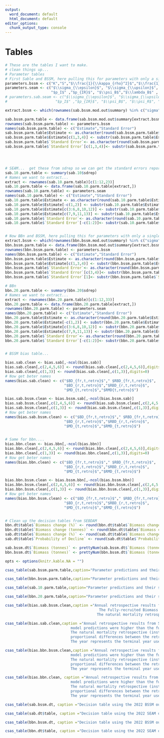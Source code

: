 ```yaml
---
output:
  word_document: default
  html_document: default
editor_options:
  chunk_output_type: console
---
```

\clearpage
\newpage

# Tables {-}

```r

# These are the tables I want to make.
# clean things up...
# Parameter tables 
# First Sable and BSSM, here pulling this for parameters with only a single estimate
parameters.bssm <- c("K","S","$\\frac{1}{\\kappa_{rho}^2}$","$\\frac{1}{\\kappa_{tau}^2}$", "$q$", "$\\sigma$")
parameters.seam <- c("$\\sigma_{\\epsilon}$", "$\\sigma_{\\upsilon}$",  "$R_0$", "$B_0$",
                     "$p_I$" ,"$p_{IR}$", "$\\psi_B$","$\\lambda_B$" , "$\\psi_R$", "$\\lambda_R$", "$\\psi_m$","$\\lambda_m$", "$S$")
# parameters.sab.seam <- c("$\\sigma_{\\epsilon}$", "$\\sigma_{\\upsilon}$", "$B_0$", "$R_0$", "$m_0$", 
#                      "$p_I$" ,"$p_{IR}$", "$\\psi_B$", "$\\psi_R$", "$\\psi_m$","$\\lambda_B$", "$\\lambda_R$", "$\\lambda_m$", "$S$")

extract.bssm <- which(rownames(sab.bssm.mod.out$summary) %in% c("sigma","S","q","ikappa.rho2","ikappa.tau2",'K'))

sab.bssm.parm.table <- data.frame(sab.bssm.mod.out$summary[extract.bssm,c("mean","sd")])
rownames(sab.bssm.parm.table) <- parameters.bssm
names(sab.bssm.parm.table) <- c("Estimate","Standard Error")
sab.bssm.parm.table$Estimate <- as.character(round(sab.bssm.parm.table$Estimate,digits=2))
sab.bssm.parm.table$Estimate[c(1,3,4)] <- substr(sab.bssm.parm.table$Estimate[c(1,3,4)],start = 1,stop = 3)
sab.bssm.parm.table$`Standard Error`<- as.character(round(sab.bssm.parm.table$`Standard Error`,digits=2))
sab.bssm.parm.table$`Standard Error`[c(1,3,4)]<- substr(sab.bssm.parm.table$`Standard Error`[c(1,3,4)],start=1,stop=3)




# SEAM...  get these from sdrep so we can get the standard errors reported as well.
sab.10.parm.table <- summary(sab.10$sdrep)
# Names we want to extract...
extract <- rownames(sab.10.parm.table)[c(1:12,23)]
sab.10.parm.table <- data.frame(sab.10.parm.table[extract,])
rownames(sab.10.parm.table) <- parameters.seam
names(sab.10.parm.table) <- c("Estimate","Standard Error")
sab.10.parm.table$Estimate <- as.character(round(sab.10.parm.table$Estimate,digits=2))
sab.10.parm.table$Estimate[-c(1,2)] <- substr(sab.10.parm.table$Estimate[-c(1,2)],1,4)
sab.10.parm.table$Estimate[c(3:6,8,10,12)] <- substr(sab.10.parm.table$Estimate[c(3:6,8,10,12)],1,3)
sab.10.parm.table$Estimate[c(7,9,11,13)] <- substr(sab.10.parm.table$Estimate[c(7,9,11,13)],1,4)
sab.10.parm.table$`Standard Error`<- as.character(round(sab.10.parm.table$`Standard Error`,digits=3))
sab.10.parm.table$`Standard Error`[-c(1:2)]<- substr(sab.10.parm.table$`Standard Error`[-c(1:2)],1,4)


# Now BBn and BSSM, here pulling this for parameters with only a single estimate
extract.bssm <- which(rownames(bbn.bssm.mod.out$summary) %in% c("sigma","S","q","ikappa.rho2","ikappa.tau2",'K'))
bbn.bssm.parm.table <- data.frame(bbn.bssm.mod.out$summary[extract.bssm,c("mean","sd")])
rownames(bbn.bssm.parm.table) <- parameters.bssm
names(bbn.bssm.parm.table) <- c("Estimate","Standard Error")
bbn.bssm.parm.table$Estimate <- as.character(round(bbn.bssm.parm.table$Estimate,digits=2))
bbn.bssm.parm.table$Estimate[c(1,3,4)] <- substr(bbn.bssm.parm.table$Estimate[c(1,3,4)],start = 1,stop = 3)
bbn.bssm.parm.table$`Standard Error`<- as.character(round(bbn.bssm.parm.table$`Standard Error`,digits=2))
bbn.bssm.parm.table$`Standard Error`[c(3,4)]<- substr(bbn.bssm.parm.table$`Standard Error`[c(3,4)],start=1,stop=3)
bbn.bssm.parm.table$`Standard Error`[1]<- substr(bbn.bssm.parm.table$`Standard Error`[1],start=1,stop=2)

# BBn
bbn.20.parm.table <- summary(bbn.20$sdrep)
# Names we want to extract...
extract <- rownames(bbn.20.parm.table)[c(1:12,33)]
bbn.20.parm.table <- data.frame(bbn.20.parm.table[extract,])
rownames(bbn.20.parm.table) <- parameters.seam
names(bbn.20.parm.table) <- c("Estimate","Standard Error")
bbn.20.parm.table$Estimate <- as.character(round(bbn.20.parm.table$Estimate,digits=2))
bbn.20.parm.table$Estimate[-c(1,2)] <- substr(bbn.20.parm.table$Estimate[-c(1,2)],1,4)
bbn.20.parm.table$Estimate[c(3:6,8,10,12)] <- substr(bbn.20.parm.table$Estimate[c(3:6,8,10,12)],1,3)
bbn.20.parm.table$Estimate[c(7,9,11,13)] <- substr(bbn.20.parm.table$Estimate[c(7,9,11,13)],1,4)
bbn.20.parm.table$`Standard Error`<- as.character(round(bbn.20.parm.table$`Standard Error`,digits=3))
bbn.20.parm.table$`Standard Error`[-c(1:2)]<- substr(bbn.20.parm.table$`Standard Error`[-c(1:2)],1,4)


# BSSM bias table...

bias.sab.clean <- bias.sab[,-ncol(bias.sab)]
bias.sab.clean[,c(2,4,5,6)] <- round(bias.sab.clean[,c(2,4,5,6)],digits=2)
bias.sab.clean[,c(1,3)] <- round(bias.sab.clean[,c(1,3)],digits=0)
# Now get beter names
names(bias.sab.clean) <- c("$BD_{fr,t,retro}$"," $RBD_{fr,t,retro}$",
                           "$BD_{r,t,retro}$","$RBD_{r,t,retro}$",
                           "$MD_{t,retro}$","$RMD{t,retro}$")

bias.sab.bssm.clean <- bias.bssm.sab[,-ncol(bias.bssm.sab)]
bias.sab.bssm.clean[,c(2,4,5,6)] <- round(bias.sab.bssm.clean[,c(2,4,5,6)],digits=2)
bias.sab.bssm.clean[,c(1,3)] <- round(bias.sab.bssm.clean[,c(1,3)],digits=0)
# Now get beter names
names(bias.sab.bssm.clean) <- c("$BD_{fr,t,retro}$"," $RBD_{fr,t,retro}$",
                           "$BD_{r,t,retro}$","$RBD_{r,t,retro}$",
                           "$MD_{t,retro}$","$RMD_{t,retro}$")

                      
# Same for bbn....
bias.bbn.clean <- bias.bbn[,-ncol(bias.bbn)]
bias.bbn.clean[,c(2,4,5,6)] <- round(bias.bbn.clean[,c(2,4,5,6)],digits=2)
bias.bbn.clean[,c(1,3)] <- round(bias.bbn.clean[,c(1,3)],digits=0)
# Now get beter names
names(bias.bbn.clean) <- c("$BD_{fr,t,retro}$"," $RBD_{fr,t,retro}$",
                           "$BD_{r,t,retro}$","$RBD_{r,t,retro}$",
                           "$MD_{t,retro}$","$RMD_{t,retro}$")

bias.bbn.bssm.clean <- bias.bssm.bbn[,-ncol(bias.bssm.bbn)]
bias.bbn.bssm.clean[,c(2,4,5,6)] <- round(bias.bbn.bssm.clean[,c(2,4,5,6)],digits=2)
bias.bbn.bssm.clean[,c(1,3)] <- round(bias.bbn.bssm.clean[,c(1,3)],digits=0)
# Now get beter names
names(bias.bbn.bssm.clean) <- c("$BD_{fr,t,retro}$"," $RBD_{fr,t,retro}$",
                           "$BD_{r,t,retro}$","$RBD_{r,t,retro}$",
                           "$MD_{t,retro}$","$RMD_{t,retro}$")


# Clean up the decision tables from SEBDAM
bbn.dt$table$`Biomass change (%)` <- round(bbn.dt$table$`Biomass change (%)`,digits=1)
bbn.dt$table$`Biomass change (tonnes)` <- round(bbn.dt$table$`Biomass change (tonnes)`,digits=0)
sab.dt$table$`Biomass change (%)` <- round(sab.dt$table$`Biomass change (%)`,digits=1)
sab.dt$table$`Probability of Decline` <- round(sab.dt$table$`Probability of Decline`,digits=2)

sab.bssm.dt$`Biomass (tonnes)` <- prettyNum(sab.bssm.dt$`Biomass (tonnes)`,big.mark = ',')
bbn.bssm.dt$`Biomass (tonnes)` <- prettyNum(bbn.bssm.dt$`Biomass (tonnes)`,big.mark = ',')

opts <- options(knitr.kable.NA = "")

```


```r
csas_table(sab.bssm.parm.table,caption="Parameter predictions and their standard errors from BSSM in SFA-25a for parameters which do not vary annually. $K$ is a biomass scaling parameter that is used to assist with model convergence. $S$ is referred to as the 'dissolution rate' for the clapper model. The precision parameter for the fully-recruited clapper process equation is $\\frac{1}{\\kappa_{tau}^2}$, while $\\frac{1}{\\kappa_{rho}^2}$ is the precision parameter for the recruit clapper process equation. The catchabilty is $q$ and the process error standard deviation is $\\sigma$.")
```

\newpage
```r
csas_table(bbn.bssm.parm.table,caption="Parameter predictions and their standard errors from BSSM in SFA-65a for parameters which do not vary annually. $K$ is a biomass scaling parameter that is used to assist with model convergence. $S$ is referred to as the 'dissolution rate' for the clapper model. The precision parameter for the fully-recruited clapper process equation is $\\frac{1}{\\kappa_{tau}^2}$, while $\\frac{1}{\\kappa_{rho}^2}$ is the precision parameter for the recruit clapper process equation. The catchabilty is $q$ and the process error standard deviation is $\\sigma$.")
```


\newpage
```r
csas_table(sab.10.parm.table,caption="Parameter predictions and their standard errors from SEAM in SFA-25a, all parameter predictions are on the log scale except $p_I$ and $p_{IR}$ which are on the logit scale.  The standard deviation for the observation equation of fully-recruited biomass is $\\sigma_{\\epsilon}$. The standard deviation for the observation equation of recruit biomass is $\\sigma_{\\upsilon}$. The estimated intial value for fully recruited biomass, recruit biomass, and natural mortality are represented by $B_0$, $R_0$, and $m_0$ respectively. The probability of encountering fully-recruited scallop and recruit scallop are represented by $p_I$ and $p_{IR}$. The random field range for fully-recruited biomass, recruit biomass, and natural mortality are $\\psi_B$, $\\psi_R$, and $\\psi_m$, while the random field spatial standard deviations are $\\lambda_B$, $\\lambda_R$ and $\\lambda_m$.  Finally, the clapper catachability parameter is $S$.")
```


\newpage
```r
csas_table(bbn.20.parm.table,caption="Parameter predictions and their standard errors from SEAM in SFA-26a, all parameter predictions are on the log scale except $p_I$ and $p_{IR}$ which are on the logit scale. The standard deviation for the observation equation of fully-recruited biomass is $\\sigma_{\\epsilon}$. The standard deviation for the observation equation of recruit biomass is $\\sigma_{\\upsilon}$. The estimated intial value for fully recruited biomass, recruit biomass, and natural mortality are represented by $B_0$, $R_0$, and $m_0$ respectively. The probability of encountering fully-recruited scallop and recruit scallop are represented by $p_I$ and $p_{IR}$. The random field range for fully-recruited biomass, recruit biomass, and natural mortality are $\\psi_B$, $\\psi_R$, and $\\psi_m$, while the random field spatial standard deviations are $\\lambda_B$, $\\lambda_R$ and $\\lambda_m$.  Finally, the clapper catachability parameter is $S$.")
```


\newpage
```r
csas_table(bias.sab.bssm.clean,caption ="Annual retrospective results from BSSM in SFA 25A. Positive values indicate the retrospective model predictions were higher than the full model.
                                           The Fully-recruited Biomass ($BD_{fr,t,retro}$) and Recruit Biomass ($BD_{r,t,retro}$) retrospectives are in tonnes.
                                          The natural mortality retrospective (instantaneous) is $MD_{t,retro}$. The relative metrics, $RBD_{fr,t,retro}$, $RBD_{r,t,retro}$, and $RMD_{t,retro}$                                            are the proportional differences between the retrospective model and the full model for fully-recruited biomass, recruit biomass, and natural mortality                                                    respectively. The year represents the terminal year used to compare with the full model.")

```


\newpage
```r
csas_table(bias.sab.clean,caption ="Annual retrospective results from SEAM in SFA 25A. Positive values indicate the retrospective
                              model predictions were higher than the full model. The Fully-recruited Biomass ($BD_{fr,t,retro}$) and Recruit Biomass ($BD_{r,t,retro}$) retrospectives are in tonnes.
                              The natural mortality retrospective (instantaneous) is $MD_{t,retro}$. The relative metrics, $RBD_{fr,t,retro}$, $RBD_{r,t,retro}$, and $RMD_{t,retro}$ are the
                              proportional differences between the retrospective model and the full model for fully-recruited biomass, recruit biomass, and natural mortality respectively.
                              The year represents the terminal year used to compare with the full model.")
```


\newpage
```r
csas_table(bias.bbn.bssm.clean,caption ="Annual retrospective results from BSSM in SFA 26A. Positive values indicate the retrospective
                              model predictions were higher than the full model. The Fully-recruited Biomass ($BD_{fr,t,retro}$) and Recruit Biomass ($BD_{r,t,retro}$) retrospectives are in tonnes.
                              The natural mortality retrospective (instantaneous) is $MD_{t,retro}$. The relative metrics, $RBD_{fr,t,retro}$, $RBD_{r,t,retro}$, and $RMD_{t,retro}$ are the
                              proportional differences between the retrospective model and the full model for fully-recruited biomass, recruit biomass, and natural mortality respectively.
                              The year represents the terminal year used to compare with the full model.")

```


\newpage
```r
csas_table(bias.bbn.clean, caption ="Annual retrospective results from SEAM in SFA 26A. Positive values indicate the retrospective
                              model predictions were higher than the full model. The Fully-recruited Biomass ($BD_{fr,t,retro}$) and Recruit Biomass ($BD_{r,t,retro}$) retrospectives are in tonnes.
                              The natural mortality retrospective (instantaneous) is $MD_{t,retro}$. The relative metrics, $RBD_{fr,t,retro}$, $RBD_{r,t,retro}$, and $RMD_{t,retro}$ are the
                              proportional differences between the retrospective model and the full model for fully-recruited biomass, recruit biomass, and natural mortality respectively.
                              The year represents the terminal year used to compare with the full model.")
```


\newpage
```r
csas_table(sab.bssm.dt, caption ="Decision table using the 2022 BSSM output for SFA 25A to estimate fully-recruited biomass in 2023 using the no growth method.")
```



\newpage
```r
csas_table(sab.dt$table, caption ="Decision table using the 2022 SEAM output for SFA 25A to estimate fully-recruited biomass in 2023 using the no growth method.")
```


\newpage
```r
csas_table(bbn.bssm.dt, caption ="Decision table using the 2022 BSSM output for SFA 26A to estimate fully-recruited biomass in 2023 using the no growth method.")
```


\newpage
```r
csas_table(bbn.dt$table, caption ="Decision table using the 2022 SEAM output for SFA 26A to estimate fully-recruited biomass in 2023 using the no growth method.")
```
